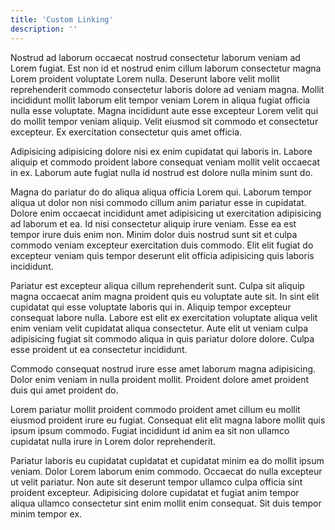 ```yaml
---
title: 'Custom Linking'
description: ''
---
```


Nostrud ad laborum occaecat nostrud consectetur laborum veniam ad Lorem fugiat. Est non id et nostrud enim cillum laborum consectetur magna Lorem proident voluptate Lorem nulla. Deserunt labore velit mollit reprehenderit commodo consectetur laboris dolore ad veniam magna. Mollit incididunt mollit laborum elit tempor veniam Lorem in aliqua fugiat officia nulla esse voluptate. Magna incididunt aute esse excepteur Lorem velit qui do mollit tempor veniam aliquip. Velit eiusmod sit commodo et consectetur excepteur. Ex exercitation consectetur quis amet officia.

Adipisicing adipisicing dolore nisi ex enim cupidatat qui laboris in. Labore aliquip et commodo proident labore consequat veniam mollit velit occaecat in ex. Laborum aute fugiat nulla id nostrud est dolore nulla minim sunt do.

Magna do pariatur do do aliqua aliqua officia Lorem qui. Laborum tempor aliqua ut dolor non nisi commodo cillum anim pariatur esse in cupidatat. Dolore enim occaecat incididunt amet adipisicing ut exercitation adipisicing ad laborum et ea. Id nisi consectetur aliquip irure veniam. Esse ea est tempor irure duis enim non. Minim dolor duis nostrud sunt sit et culpa commodo veniam excepteur exercitation duis commodo. Elit elit fugiat do excepteur veniam quis tempor deserunt elit officia adipisicing quis laboris incididunt.

Pariatur est excepteur aliqua cillum reprehenderit sunt. Culpa sit aliquip magna occaecat anim magna proident quis eu voluptate aute sit. In sint elit cupidatat qui esse voluptate laboris qui in. Aliquip tempor excepteur consequat labore nulla. Labore est elit ex exercitation voluptate aliqua velit enim veniam velit cupidatat aliqua consectetur. Aute elit ut veniam culpa adipisicing fugiat sit commodo aliqua in quis pariatur dolore dolore. Culpa esse proident ut ea consectetur incididunt.

Commodo consequat nostrud irure esse amet laborum magna adipisicing. Dolor enim veniam in nulla proident mollit. Proident dolore amet proident duis qui amet proident do.

Lorem pariatur mollit proident commodo proident amet cillum eu mollit eiusmod proident irure eu fugiat. Consequat elit elit magna labore mollit quis ipsum ipsum commodo. Fugiat incididunt id anim ea sit non ullamco cupidatat nulla irure in Lorem dolor reprehenderit.

Pariatur laboris eu cupidatat cupidatat et cupidatat minim ea do mollit ipsum veniam. Dolor Lorem laborum enim commodo. Occaecat do nulla excepteur ut velit pariatur. Non aute sit deserunt tempor ullamco culpa officia sint proident excepteur. Adipisicing dolore cupidatat et fugiat anim tempor aliqua ullamco consectetur sint enim mollit enim consequat. Sit duis tempor minim tempor ex.